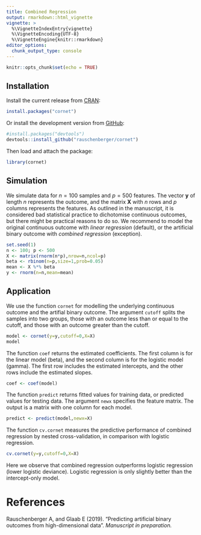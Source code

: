 ```yaml
---
title: Combined Regression
output: rmarkdown::html_vignette
vignette: >
  %\VignetteIndexEntry{vignette}
  %\VignetteEncoding{UTF-8}
  %\VignetteEngine{knitr::rmarkdown}
editor_options: 
  chunk_output_type: console
---
```


```r
knitr::opts_chunk$set(echo = TRUE)
```

## Installation

Install the current release from [CRAN](https://CRAN.R-project.org/package=cornet):

```r
install.packages("cornet")
```

Or install the development version from [GitHub](https://github.com/rauschenberger/cornet):

```r
#install.packages("devtools")
devtools::install_github("rauschenberger/cornet")
```

Then load and attach the package:

```r
library(cornet)
```

## Simulation

We simulate data for $n=100$ samples and $p=500$ features. The vector $\boldsymbol{y}$ of length $n$ represents the outcome, and the matrix $\boldsymbol{X}$ with $n$ rows and $p$ columns represents the features. As outlined in the manuscript, it is considered bad statistical practice to dichotomise continuous outcomes, but there might be practical reasons to do so. We recommend to model the original continuous outcome with *linear regression* (default), or the artificial binary outcome with *combined regression* (exception).

```r
set.seed(1)
n <- 100; p <- 500
X <- matrix(rnorm(n*p),nrow=n,ncol=p)
beta <- rbinom(n=p,size=1,prob=0.05)
mean <- X %*% beta
y <- rnorm(n=n,mean=mean)
```

## Application

We use the function `cornet` for modelling the underlying continuous outcome and the artifial binary outcome. The argument `cutoff` splits the samples into two groups, those with an outcome less than or equal to the cutoff, and those with an outcome greater than the cutoff.

```r
model <- cornet(y=y,cutoff=0,X=X)
model
```

The function `coef` returns the estimated coefficients. The first column is for the linear model (beta), and the second column is for the logistic model (gamma). The first row includes the estimated intercepts, and the other rows include the estimated slopes.

```r
coef <- coef(model)
```

The function `predict` returns fitted values for training data, or predicted values for testing data. The argument `newx` specifies the feature matrix. The output is a matrix with one column for each model.

```r
predict <- predict(model,newx=X)
```

The function `cv.cornet` measures the predictive performance of combined regression by nested cross-validation, in comparison with logistic regression.

```r
cv.cornet(y=y,cutoff=0,X=X)
```

Here we observe that combined regression outperforms logistic regression (lower logistic deviance). Logistic regression is only slightly better than the intercept-only model.

# References

Rauschenberger A, and Glaab E (2019). "Predicting artificial binary outcomes from high-dimensional data". *Manuscript in preparation.*

<!--
# Example

This is a confusing example because we would normally use ordinal regression!

Here we analyse the data from Pinho et al. (2016), available under the Gene Expression Omnibus ([GEO](https://www.ncbi.nlm.nih.gov/geo/)) accession number [GSE80599](https://www.ncbi.nlm.nih.gov/geo/query/acc.cgi?acc=GSE80599). Our aim is to predict disease progression from gene expression.

The ordinal outcome $\boldsymbol{y}$ (MDS-UPDRS item 3.12, postural instability) ranges from $0$ (normal) to $4$ (severe), but Pinho et al. (2016) model the binary outcome $\boldsymbol{z}=\mathbb{I}(\boldsymbol{y} \geq 1)$, which indicates slow $(0)$ or rapid $(1)$ progression. 

## Data

We use the Bioconductor packages [`GEOquery`](https://doi.org/10.18129/B9.bioc.GEOquery) and [`Biobase`](https://doi.org/10.18129/B9.bioc.Biobase) for obtaining the data $(\approx 150$MB$)$:

```r
#install.packages("BiocManager")
#BiocManager::install(c("GEOquery","Biobase"))
data <- GEOquery::getGEO(GEO="GSE80599")[[1]]
pheno <- Biobase::pData(data)
y <- as.numeric(pheno$`updrs-mds3.12 score:ch1`)
age <- as.numeric(pheno$`age at examination (years):ch1`)
gender <- ifelse(pheno$`gender:ch1`=="Female",1,0)
X <- cbind(age,gender,t(Biobase::exprs(data)))
```

The vector $\boldsymbol{y}$ of length $n$ represents the outcome, and the matrix $\boldsymbol{X}$ with $n$ rows and $p$ columns represents the features. The first two columns include demographic variables (age, gender), and the other columns include the gene expression data.

## Filter

We test for marginal association between the ordinal outcome and the features. The smallest adjusted $p$-values is insignificant, and the $p$-value distribution is not right-skewed. There is probably not much signal in the data.

```r
pvalue <- apply(X,2,function(x) cor.test(x,y)$p.value)
min(p.adjust(pvalue))
hist(pvalue)
```

We filter the features to artificially increase the signal-to-noise ratio. This filtering leads to *bias* and *overfitting*, and must not be done in practical applications!

```r
cor <- abs(cor(y,X,method="spearman"))
X <- X[,cor>0.3] # forbidden!
```

Pinho R, Guedes LC, Soreq L, Lobo PP, Mestre T, Coelho M, et al. (2016). "Gene Expression Differences in Peripheral Blood of Parkinson’s Disease Patients with Distinct Progression Profiles". *PLoS ONE* 11(6):e0157852. [doi:10.1371/journal.pone.0157852](https://doi.org/10.1371/journal.pone.0157852)

# Cognitive impairment

Rani et al. (2017): GSE97644

```r
#install.packages("BiocManager")
#BiocManager::install("GEOquery")
files <- GEOquery::getGEOSuppFiles("GSE97644")
pheno <- read.csv(textConnection(readLines(rownames(files)[1])))
y <- pheno$MOCA.Score
gender <- ifelse(pheno$Gender=="Female",1,0)
age <- pheno$Age
geno <- t(read.csv(textConnection(readLines(rownames(files)[2])),row.names=1))
X <- cbind(gender,age,geno)
```

```r
net <- cornet::cornet(y=y,cutoff=25,X=X)
set.seed(1)
cornet:::cv.cornet(y=y,cutoff=25,X=X)
```

# Other

```r
files <- GEOquery::getGEOSuppFiles("GSE95640")
X <- t(read.csv(textConnection(readLines(rownames(files)[1])),row.names=1))
y <- GEOquery::getGEO(GEO="GSE95640")[[1]] # no numeric outcome
```

```r
data <- GEOquery::getGEO(GEO="GSE109597")[[1]]
y <- as.numeric(Biobase::pData(data)$"bmi:ch1")
X <- t(Biobase::exprs(data))
cornet:::cv.cornet(y=y,cutoff=25,X=X,alpha=0)
```

Rani A, O'Shea A, Ianov L, Cohen RA et al. (2017). "miRNA in Circulating Microvesicles as Biomarkers for Age-Related Cognitive Decline". Frontiers in Aging Neuroscience 9:323. [doi:10.3389/fnagi.2017.00323](https://doi.org/10.3389/fnagi.2017.00323)
-->

<!--
$(\hat{\boldsymbol{\beta}})$
$(\hat{\boldsymbol{\gamma}})$
$(\hat{\beta}_0$ and $\hat{\gamma}_0)$
$(\hat{\beta}_j$ and $\hat{\gamma}_j$ $\forall j \in \{1,\ldots,p\})$

### Example ###
```r
#install.packages("BiocManager")
#BiocManager::install("mixOmics")
set.seed(1)
data(liver.toxicity,package="mixOmics")
X <- as.matrix(liver.toxicity$gene)
Y <- liver.toxicity$clinic
cornet <- cornet::cornet(y=Y$BUN.mg.dL.,cutoff=15,X=X)
cornet:::cv.cornet(y=Y$BUN.mg.dL.,cutoff=15,X=X)

loss <- list()
for(i in seq_along(Y)){
  loss[[i]] <- cornet:::cv.cornet(y=Y[[i]],cutoff=median(Y[[i]]),alpha=0,X=X)
}
sapply(loss,function(x) x$deviance)
```
-->
